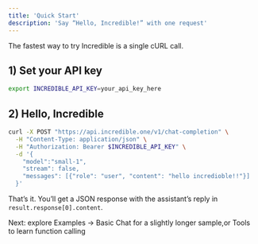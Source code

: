 ```yaml
---
title: 'Quick Start'
description: 'Say “Hello, Incredible!” with one request'
---
```


The fastest way to try Incredible is a single cURL call.

## 1) Set your API key

```bash
export INCREDIBLE_API_KEY=your_api_key_here
```

## 2) Hello, Incredible

```bash
curl -X POST "https://api.incredible.one/v1/chat-completion" \
  -H "Content-Type: application/json" \
  -H "Authorization: Bearer $INCREDIBLE_API_KEY" \
  -d '{
    "model":"small-1",
    "stream": false,
    "messages": [{"role": "user", "content": "hello incredioble!!"}]
  }'
```

That’s it. You’ll get a JSON response with the assistant’s reply in `result.response[0].content`.

Next: explore Examples → Basic Chat for a slightly longer sample,or Tools to learn function calling
